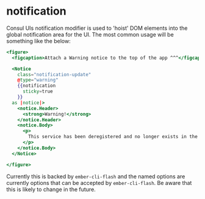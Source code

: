 # notification

Consul UIs notification modifier is used to 'hoist' DOM elements into the
global notification area for the UI. The most common usage will be something
like the below:

```hbs preview-template
<figure>
  <figcaption>Attach a Warning notice to the top of the app ^^^</figcaption>

  <Notice
    class="notification-update"
    @type="warning"
    {{notification
      sticky=true
    }}
  as |notice|>
    <notice.Header>
      <strong>Warning!</strong>
    </notice.Header>
    <notice.Body>
      <p>
        This service has been deregistered and no longer exists in the catalog.
      </p>
    </notice.Body>
  </Notice>

</figure>
```

Currently this is backed by `ember-cli-flash` and the named options are
currently options that can be accepted by `ember-cli-flash`. Be aware that this
is likely to change in the future.

